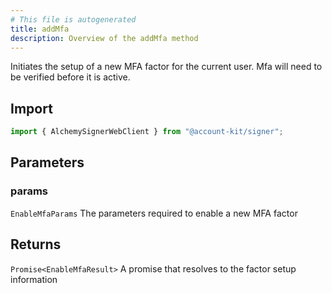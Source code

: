 ```yaml
---
# This file is autogenerated
title: addMfa
description: Overview of the addMfa method
---
```


Initiates the setup of a new MFA factor for the current user. Mfa will need to be verified before it is active.

## Import

```ts
import { AlchemySignerWebClient } from "@account-kit/signer";
```

## Parameters

### params

`EnableMfaParams`
The parameters required to enable a new MFA factor

## Returns

`Promise<EnableMfaResult>`
A promise that resolves to the factor setup information
